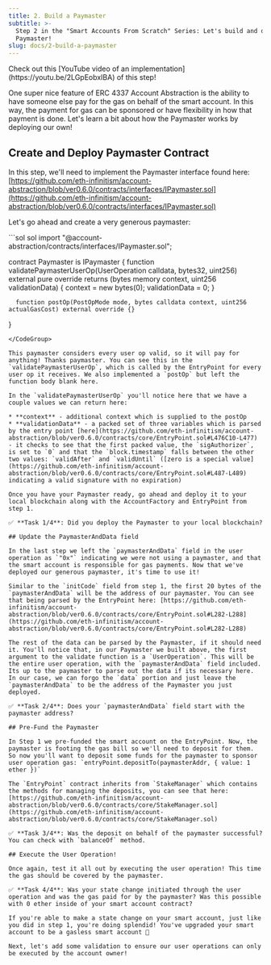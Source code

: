 ```yaml
---
title: 2. Build a Paymaster
subtitle: >-
  Step 2 in the "Smart Accounts From Scratch" Series: Let's build and deploy a
  Paymaster!
slug: docs/2-build-a-paymaster
---
```



<Info title = "Want a Video Walkthrough?">
  Check out this [YouTube video of an implementation](https://youtu.be/2LGpEobxIBA) of this step!
</Info>

One super nice feature of ERC 4337 Account Abstraction is the ability to have someone else pay for the gas on behalf of the smart account. In this way, the payment for gas can be sponsored or have flexibility in how that payment is done. Let's learn a bit about how the Paymaster works by deploying our own!

## Create and Deploy Paymaster Contract

In this step, we'll need to implement the Paymaster interface found here: [https://github.com/eth-infinitism/account-abstraction/blob/ver0.6.0/contracts/interfaces/IPaymaster.sol](https://github.com/eth-infinitism/account-abstraction/blob/ver0.6.0/contracts/interfaces/IPaymaster.sol)

Let's go ahead and create a very generous paymaster:

<CodeGroup>
  ```sol sol
  import "@account-abstraction/contracts/interfaces/IPaymaster.sol";

  contract Paymaster is IPaymaster {
      function validatePaymasterUserOp(UserOperation calldata, bytes32, uint256)
          external
          pure
          override
          returns (bytes memory context, uint256 validationData)
      {
          context = new bytes(0);
          validationData = 0;
      }

      function postOp(PostOpMode mode, bytes calldata context, uint256 actualGasCost) external override {}
  }
  ```
</CodeGroup>

This paymaster considers every user op valid, so it will pay for anything! Thanks paymaster. You can see this in the `validatePaymasterUserOp`, which is called by the EntryPoint for every user op it receives. We also implemented a `postOp` but left the function body blank here.

In the `validatePaymasterUserOp` you'll notice here that we have a couple values we can return here:

* **context** - additional context which is supplied to the postOp
* **validationData** - a packed set of three variables which is parsed by the entry point [here](https://github.com/eth-infinitism/account-abstraction/blob/ver0.6.0/contracts/core/EntryPoint.sol#L476C10-L477) - it checks to see that the first packed value, the `sigAuthorizer`, is set to `0` and that the `block.timestamp` falls between the other two values: `validAfter` and `validUntil` ([zero is a special value](https://github.com/eth-infinitism/account-abstraction/blob/ver0.6.0/contracts/core/EntryPoint.sol#L487-L489) indicating a valid signature with no expiration)

Once you have your Paymaster ready, go ahead and deploy it to your local blockchain along with the AccountFactory and EntryPoint from step 1.

✅ **Task 1/4**: Did you deploy the Paymaster to your local blockchain?

## Update the PaymasterAndData field

In the last step we left the `paymasterAndData` field in the user operation as `"0x"` indicating we were not using a paymaster, and that the smart account is responsible for gas payments. Now that we've deployed our generous paymaster, it's time to use it!

Similar to the `initCode` field from step 1, the first 20 bytes of the `paymasterAndData` will be the address of our paymaster. You can see that being parsed by the EntryPoint here: [https://github.com/eth-infinitism/account-abstraction/blob/ver0.6.0/contracts/core/EntryPoint.sol#L282-L288](https://github.com/eth-infinitism/account-abstraction/blob/ver0.6.0/contracts/core/EntryPoint.sol#L282-L288)

The rest of the data can be parsed by the Paymaster, if it should need it. You'll notice that, in our Paymaster we built above, the first argument to the validate function is a `UserOperation`. This will be the entire user operation, with the `paymasterAndData` field included. Its up to the paymaster to parse out the data if its necessary here. In our case, we can forgo the `data` portion and just leave the `paymasterAndData` to be the address of the Paymaster you just deployed.

✅ **Task 2/4**: Does your `paymasterAndData` field start with the paymaster address?

## Pre-Fund the Paymaster

In Step 1 we pre-funded the smart account on the EntryPoint. Now, the paymaster is footing the gas bill so we'll need to deposit for them. So now you'll want to deposit some funds for the paymaster to sponsor user operation gas: `entryPoint.depositTo(paymasterAddr, { value: 1 ether })`

The `EntryPoint` contract inherits from `StakeManager` which contains the methods for managing the deposits, you can see that here: [https://github.com/eth-infinitism/account-abstraction/blob/ver0.6.0/contracts/core/StakeManager.sol](https://github.com/eth-infinitism/account-abstraction/blob/ver0.6.0/contracts/core/StakeManager.sol)

✅ **Task 3/4**: Was the deposit on behalf of the paymaster successful? You can check with `balanceOf` method.

## Execute the User Operation!

Once again, test it all out by executing the user operation! This time the gas should be covered by the paymaster.

✅ **Task 4/4**: Was your state change initiated through the user operation and was the gas paid for by the paymaster? Was this possible with 0 ether inside of your smart account contract?

If you're able to make a state change on your smart account, just like you did in step 1, you're doing splendid! You've upgraded your smart account to be a gasless smart account 🎉

Next, let's add some validation to ensure our user operations can only be executed by the account owner!
